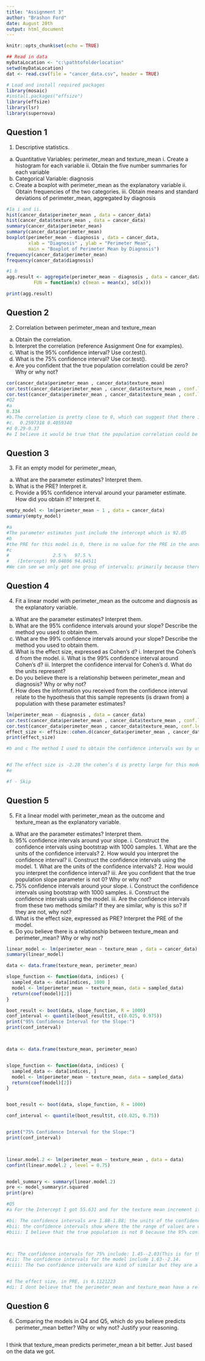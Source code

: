 ```yaml
---
title: "Assignment 3"
author: "Brashon Ford"
date: August 20th
output: html_document
---
```


```r
knitr::opts_chunk$set(echo = TRUE)

## Read in data
myDataLocation <- "c:\pathtofolderlocation"
setwd(myDataLocation)
dat <- read.csv(file = "cancer_data.csv", header = TRUE)

# Load and install required packages
library(mosaic)
#install.packages("effsize")
library(effsize)
library(lsr)
library(supernova)
```

## Question 1
1.	Descriptive statistics.
  a.	Quantitative Variables: perimeter_mean and texture_mean
    i.	Create a histogram for each variable
    ii.	Obtain the five number summaries for each variable
  b.	Categorical Variable: diagnosis
   i.	Create a boxplot with perimeter_mean as the explanatory variable
    ii.	Obtain frequencies of the two categories.
    iii.	Obtain means and standard deviations of perimeter_mean, aggregated by diagnosis
```r
#1a i and ii. 
hist(cancer_data$perimeter_mean , data = cancer_data)
hist(cancer_data$texture_mean , data = cancer_data)
summary(cancer_data$perimeter_mean)
summary(cancer_data$perimeter_mean)
boxplot(perimeter_mean ~ diagnosis , data = cancer_data,
        xlab = "Diagnosis" , ylab = "Perimeter Mean",
        main = "Boxplot of Perimeter Mean by Diagnosis")
frequency(cancer_data$perimeter_mean)
frequency(cancer_data$diagnosis) 

#1 b
agg.result <- aggregate(perimeter_mean ~ diagnosis , data = cancer_data,
          FUN = function(x) c(mean = mean(x), sd(x))) 

print(agg.result) 
```

## Question 2

2.	Correlation between perimeter_mean and texture_mean
  a.	Obtain the correlation.
  b.	Interpret the correlation (reference Assignment One for examples).
  c.	What is the 95% confidence interval? Use cor.test().
  d.	What is the 75% confidence interval? Use cor.test().
  e.	Are you confident that the true population correlation could be zero? Why or why not?


```r
cor(cancer_data$perimeter_mean , cancer_data$texture_mean)
cor.test(cancer_data$perimeter_mean , cancer_data$texture_mean , conf.level = 0.75)
cor.test(cancer_data$perimeter_mean , cancer_data$texture_mean , conf.level = 0.95)
#Q2 
#a 
0.334
#b.The correlation is pretty close to 0, which can suggest that there is a weak relationship between the perimeter mean and diagnosis. It is a positive correlation. 
#c.  0.2597318 0.4059340
#d 0.29-0.37
#e I believe it would be true that the population correlation could be zero just based on the p-value that we received. It is a very small number, not too close to 0.05
```

## Question 3

3.	Fit an empty model for perimeter_mean,
  a.	What are the parameter estimates? Interpret them.
  b.	What is the PRE? Interpret it. 
  c.	Provide a 95% confidence interval around your parameter estimate. How did you obtain it? Interpret it.

```r
empty_model <- lm(perimeter_mean ~ 1 , data = cancer_data)
summary(empty_model)

#a
#The parameter estimates just include the intercept which is 92.05
#b
#the PRE for this model is 0, there is no value for the PRE in the anova table
#c
#	             2.5 %   97.5 %
#	(Intercept) 90.04806 94.04511
#We can see we only get one group of intervals; primarily because there is only one parameter. We can see that the lower bound is 90.04 and the upper bound is 94.04.

```
## Question 4

4.	Fit a linear model with perimeter_mean as the outcome and diagnosis as the explanatory variable.
  a.	What are the parameter estimates? Interpret them.
  b.	What are the 95% confidence intervals around your slope? Describe the method you used to obtain them.
  c.	What are the 99% confidence intervals around your slope? Describe the method you used to obtain them.
  d.	What is the effect size, expressed as Cohen’s d?
    i.	Interpret the Cohen’s d from the model.
    ii.	What is the 99% confidence interval around Cohen’s d?
    iii.	Interpret the confidence interval for Cohen’s d. What do the units represent?
  e.	Do you believe there is a relationship between perimeter_mean and diagnosis? Why or why not?
  f.	How does the information you received from the confidence interval relate to the hypothesis that this sample represents (is drawn from) a population with these parameter estimates?

```r
lm(perimeter_mean ~ diagnosis , data = cancer_data)
cor.test(cancer_data$perimeter_mean , cancer_data$texture_mean , conf.level = 0.95)
cor.test(cancer_data$perimeter_mean , cancer_data$texture_mean, conf.level = 0.99) 
effect_size <- effsize::cohen.d(cancer_data$perimeter_mean , cancer_data$diagnosis)
print(effect_size)

#b and c The method I used to obtain the confidence intervals was by using the cor.test function and then making sure to put that I needed 95% intervals. 95% percent confidence interval:     0.2597318 0.4059340. The method that I used to obtain the data is the confint() function. 99 percent confidence interval:  0.2354118 0.4273442


#d The effect size is -2.28 the cohen’s d is pretty large for this model; that can explain that the two groups are in completely different directions.
#e 

#f - Skip
```
## Question 5

5.	Fit a linear model with perimeter_mean as the outcome and texture_mean as the explanatory variable.
  a.	What are the parameter estimates? Interpret them.
  b.	95% confidence intervals around your slope.
    i.	Construct the confidence intervals using bootstrap with 1000 samples. 
      1.	What are the units of the confidence intervals?
      2.	How would you interpret the confidence interval?
    ii.	Construct the confidence intervals using the model. 
      1.	What are the units of the confidence intervals?
      2.	How would you interpret the confidence interval?
    iii.	Are you confident that the true population slope parameter is not 0? Why or why not?
  c.	75% confidence intervals around your slope.
    i.	Construct the confidence intervals using bootstrap with 1000 samples.
    ii.	Construct the confidence intervals using the model.
    iii.	Are the confidence intervals from these two methods similar? If they are similar, why is this so? If they are not, why not?
  d.	What is the effect size, expressed as PRE? Interpret the PRE of the model.
  e.	Do you believe there is a relationship between texture_mean and perimeter_mean? Why or why not?

```r
linear_model <- lm(perimeter_mean ~ texture_mean , data = cancer_data)
summary(linear_model)

data <- data.frame(texture_mean, perimeter_mean)  

slope_function <- function(data, indices) {
  sampled_data <- data[indices, 1000 ]
  model <- lm(perimeter_mean ~ texture_mean, data = sampled_data)
  return(coef(model)[2])  
}

boot_result <- boot(data, slope_function, R = 1000) 
conf_interval <- quantile(boot_result$t, c(0.025, 0.975))
print("95% Confidence Interval for the Slope:")
print(conf_interval)



data <- data.frame(texture_mean, perimeter_mean)  


slope_function <- function(data, indices) {
  sampled_data <- data[indices, ]
  model <- lm(perimeter_mean ~ texture_mean, data = sampled_data)
  return(coef(model)[2]) 
}


boot_result <- boot(data, slope_function, R = 1000)  

conf_interval <- quantile(boot_result$t, c(0.025, 0.75))


print("75% Confidence Interval for the Slope:")
print(conf_interval)



linear.model.2 <- lm(perimeter_mean ~ texture_mean , data = data)
confint(linear.model.2 , level = 0.75)


model_summary <- summary(linear.model.2)
pre <- model_summary$r.squared
print(pre)

#Q5 
#a For the Intercept I got 55.631 and for the texture mean increment its 1.889.

#bi: The confidence intervals are 1.88-1.88; the units of the confidence intervals would be meters per unit.
#bii: the confidence intervals show where the the range of values are within the 95%.
#biii: I believe that the true population is not 0 because the 95% confidence interval does not include 0 at all.



#c: The confidence intervals for 75% include: 1.45--2.03(This is for the bootstrap model)
#cii: The confidence intervals for the model include 1.63--2.14.
#ciii: The two confidence intervals are kind of similar but they are a bit off. The model CI's are a bit moved to the right from the bootstrapped model. They are different just because the bootstrapped model has more samples compared to the original model.


#d The effect size, in PRE, is 0.1121223
#di: I dont believe that the perimeter_mean and texture_mean have a relationship due to the PRE being pretty small. 


```
## Question 6

6.	Comparing the models in Q4 and Q5, which do you believe predicts perimeter_mean better? Why or why not? Justify your reasoning.

```r
```
I think that texture_mean predicts perimeter_mean a bit better. Just based on the data we got.
